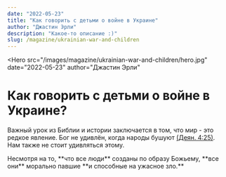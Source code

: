```yaml
---
date: "2022-05-23"
title: "Как говорить с детьми о войне в Украине"
author: "Джастин Эрли"
description: "Какое-то описание :)"
slug: /magazine/ukrainian-war-and-children
---
```


<Hero
  src="/images/magazine/ukrainian-war-and-children/hero.jpg"
  date="2022-05-23"
  author="Джастин Эрли"
>
  # Как говорить <Highlighted color="--accent-green">с детьми</Highlighted> о войне в Украине?
</Hero>

Важный урок из Библии и истории заключается в том, что мир - это редкое явление. Бог не удивлён,
когда народы бушуют [(Деян. 4:25)](#). Нам также не стоит удивляться этому.

<Quote author="Костя Куделько">
  Несмотря на то, **что все люди** созданы по образу Божьему, **все они** морально павшие **и
  способные на ужасное зло.**
</Quote>

<LowestImages
  srcEyes="/images/magazine/ukrainian-war-and-children/eyes.jpg"
  altEyes="eyes"
  srcHands="/images/magazine/ukrainian-war-and-children/hands.jpg"
  altHands="hands"
  roundedBorders="35"
/>

<HighestImages
  srcHands="/images/magazine/ukrainian-war-and-children/hands.jpg"
  altHands="hands"
  roundedBorders="300"
/>
